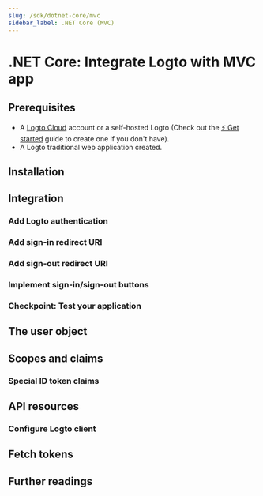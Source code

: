 ```yaml
---
slug: /sdk/dotnet-core/mvc
sidebar_label: .NET Core (MVC)
---
```



# .NET Core: Integrate Logto with MVC app

<TutorialTip />

## Prerequisites

- A [Logto Cloud](https://cloud.logto.io) account or a self-hosted Logto (Check out the [⚡ Get started](https://docs.logto.io/docs/tutorials/get-started/) guide to create one if you don't have).
- A Logto traditional web application created.

## Installation

<Installation />

## Integration

### Add Logto authentication

<AddAuthentication />

### Add sign-in redirect URI

<AddSignInRedirectUri />

### Add sign-out redirect URI

<AddSignOutRedirectUri />

### Implement sign-in/sign-out buttons

<ImplementButtons />

### Checkpoint: Test your application

<TestYourApplication />

## The user object

<TheUserObject />

## Scopes and claims

<ScopesAndClaims />

### Special ID token claims

<SpecialIdTokenClaims />

## API resources

<ApiResourcesDescription />

### Configure Logto client

<ConfigureApiResources />

## Fetch tokens

<FetchTokens />

## Further readings

<FurtherReadings />
